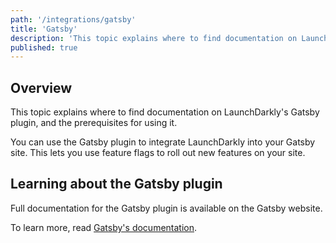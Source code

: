 ```yaml
---
path: '/integrations/gatsby'
title: 'Gatsby'
description: 'This topic explains where to find documentation on LaunchDarkly''s Gatsby plugin, and the prerequisites for using it.'
published: true
---
```


## Overview

This topic explains where to find documentation on LaunchDarkly's Gatsby plugin, and the prerequisites for using it. 

You can use the Gatsby plugin to integrate LaunchDarkly into your Gatsby site. This lets you use feature flags to roll out new features on your site.

## Learning about the Gatsby plugin

Full documentation for the Gatsby plugin is available on the Gatsby website. 

To learn more, read [Gatsby's documentation](https://www.gatsbyjs.org/packages/gatsby-plugin-launchdarkly/).